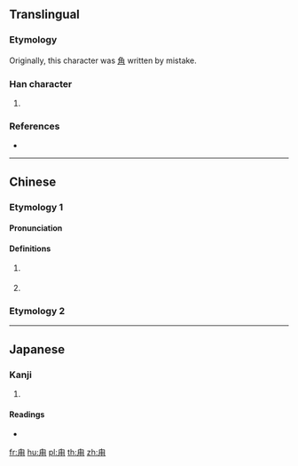 ==Translingual==

===Etymology===
Originally, this character was [[角]] written by mistake. {{rfv-etymology|mul|}}{{rfc}}

===Han character===
{{Han char|rn=101|rad=用|as=01|sn=6|four=27220|canj=HBQ|ids=⿱丿用}}

# {{defn|Han|sort=用01}}

===References===
* {{Han ref|kx=0756.010|dkj=21705|dj=1166.030|hdz=10038.060|uh=752A|ud=29994|bh=CA46|bd=51782}}

----

==Chinese==

===Etymology 1===
{{zh-forms}}

====Pronunciation====
{{zh-pron
|m=lù
|c=luk6
|h=pfs=
|md=
|mn=lut
|w=
|cat=
}}

====Definitions====
{{zh-hanzi}}

# {{n-g|Used in place names.}}
#: {{zh-x|^甪{lù}直|{{w|Luzhi}}, [[Jiangsu]]}}
#: {{zh-x|^甪{lù}堰|Luyan, [[Zhejiang]]}}
# {{surname|lang=zh}}
#: {{zh-x|^甪{lù}里|Luli}}

===Etymology 2===
{{zh-see|角|v}}

----

==Japanese==

===Kanji===
{{ja-kanji|grade=|rs=用01}}

# {{defn|lang=ja|sort=用01}}

====Readings====
* {{ja-readings|on=[[ろく]] (roku)|kun=[[つの]] (tsuno)|nanori=}}

[[fr:甪]]
[[hu:甪]]
[[pl:甪]]
[[th:甪]]
[[zh:甪]]